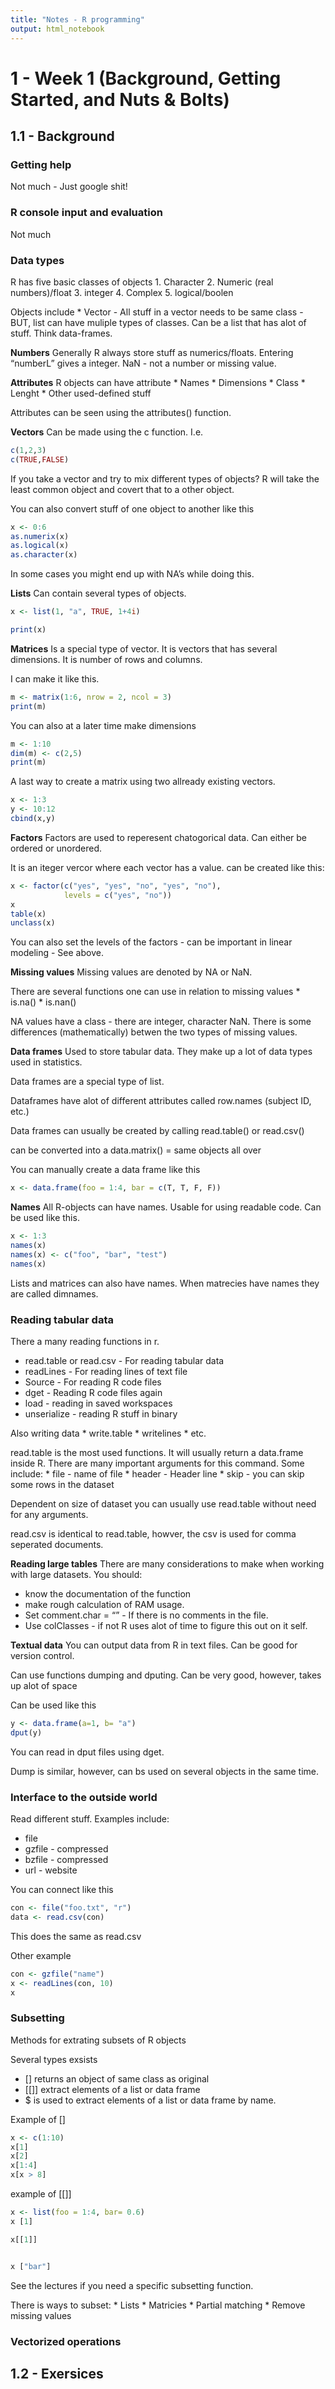 ```yaml
---
title: "Notes - R programming"
output: html_notebook
---
```

# 1 - Week 1 (Background, Getting Started, and Nuts & Bolts)
## 1.1 - Background
### Getting help
Not much - Just google shit!

### R console input and evaluation
Not much

### Data types
R has five basic classes of objects
1. Character
2. Numeric (real numbers)/float
3. integer
4. Complex
5. logical/boolen

Objects include
* Vector - All stuff in a vector needs to be same class - BUT, list can have muliple types of classes. Can be a list that has alot of stuff. Think data-frames.

**Numbers**
Generally R always store stuff as numerics/floats. Entering "numberL" gives a integer.
NaN - not a number or missing value.


**Attributes**
R objects can have attribute
* Names
* Dimensions
* Class
* Lenght
* Other used-defined stuff

Attributes can be seen using the attributes() function.

**Vectors**
Can be made using the c function. I.e.
```r
c(1,2,3)
c(TRUE,FALSE)
```

If you take a vector and try to mix different types of objects? R will take the least common object and covert that to a other object.

You can also convert stuff of one object to another like this

```r
x <- 0:6 
as.numerix(x)
as.logical(x)
as.character(x)
```

In some cases you might end up with NA's while doing this.

**Lists**
Can contain several types of objects.


```r
x <- list(1, "a", TRUE, 1+4i)

print(x)
```

**Matrices**
Is a special type of vector. It is vectors that has several dimensions. It is number of rows and columns.

I can make it like this.
```r
m <- matrix(1:6, nrow = 2, ncol = 3)
print(m)
```

You can also at a later time make dimensions
```r
m <- 1:10
dim(m) <- c(2,5)
print(m)
```
A last way to create a matrix using two allready existing vectors.

```r
x <- 1:3
y <- 10:12
cbind(x,y)
```

**Factors**
Factors are used to reperesent chatogorical data. Can either be ordered or unordered.

It is an iteger vercor where each vector has a value. can be created like this:

```r
x <- factor(c("yes", "yes", "no", "yes", "no"),
            levels = c("yes", "no"))
x
table(x)
unclass(x)
```
 
You can also set the levels of the factors - can be important in linear modeling - See above.

**Missing values**
Missing values are denoted by NA or NaN.

There are several functions one can use in relation to missing values
* is.na()
* is.nan()

NA values have a class - there are integer, character NaN.
 There is some differences (mathematically) betwen the two types of missing values.

**Data frames**
Used to store tabular data. They make up a lot of data types used in statistics.

Data frames are a special type of list. 

Dataframes have alot of different attributes called row.names (subject ID, etc.)

Data frames can usually be created by calling read.table() or read.csv()

can be converted into a data.matrix() = same objects all over

You can manually create a data frame like this

```r
x <- data.frame(foo = 1:4, bar = c(T, T, F, F))
```

**Names**
All R-objects can have names. Usable for using readable code. Can be used like this.

```r
x <- 1:3
names(x)
names(x) <- c("foo", "bar", "test")
names(x)
```

Lists and matrices can also have names. When matrecies have names they are called dimnames.

### Reading tabular data
There a many reading functions in r.

* read.table or read.csv - For reading tabular data
* readLines - For reading lines of text file
* Source - For reading R code files
* dget - Reading R code files again
* load - reading in saved workspaces
* unserialize - reading R stuff in binary

Also writing data
* write.table
* writelines
* etc.

read.table is the most used functions. It will usually return a data.frame inside R. There are many important arguments for this command. Some include:
* file - name of file
* header - Header line
* skip - you can skip some rows in the dataset

Dependent on size of dataset you can usually use read.table without need for any arguments.

read.csv is identical to read.table, howver, the csv is used for comma seperated documents.

**Reading large tables**
There are many considerations to make when working with large datasets. You should:

* know the documentation of the function
* make rough calculation of RAM usage.
* Set comment.char = "" - If there is no comments in the file.
* Use colClasses - if not R uses alot of time to figure this out on it self. 

**Textual data**
You can output data from R in text files. Can be good for version control.

Can use functions dumping and dputing. Can be very good, however, takes up alot of space

Can be used like this
```r
y <- data.frame(a=1, b= "a")
dput(y)
```

You can read in dput files using dget.

Dump is similar, however, can bs used on several objects in the same time.


### Interface to the outside world
Read different stuff. Examples include:

* file
* gzfile - compressed
* bzfile - compressed
* url - website

You can connect like this

```r
con <- file("foo.txt", "r")
data <- read.csv(con)
```

This does the same as read.csv

Other example

```r
con <- gzfile("name")
x <- readLines(con, 10)
x
```

### Subsetting
Methods for extrating subsets of R objects

Several types exsists

* [] returns an object of same class as original
* [[]] extract elements of a list or data frame
* $ is used to extract elements of a list or data frame by name.


Example of []
```r
x <- c(1:10)
x[1]
x[2]
x[1:4]
x[x > 8]


```

example of [[]]
```r
x <- list(foo = 1:4, bar= 0.6)
x [1]

x[[1]]


x ["bar"]


```

See the lectures if you need a specific subsetting function.

There is ways to subset:
* Lists
* Matricies
* Partial matching
* Remove missing values


### Vectorized operations


## 1.2 - Exersices



